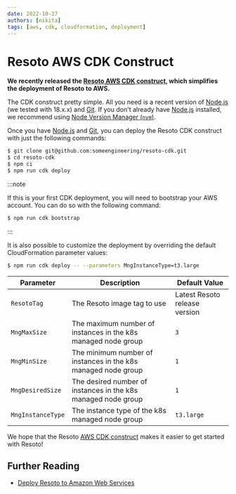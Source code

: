```yaml
---
date: 2022-10-27
authors: [nikita]
tags: [aws, cdk, cloudformation, deployment]
---
```


# Resoto AWS CDK Construct

**We recently released the [Resoto <abbr title="Amazon Web Services">AWS</abbr> <abbr title="Cloud Development Kit">CDK</abbr> construct](/docs/getting-started/install-resoto/aws), which simplifies the deployment of Resoto to AWS.**

The CDK construct pretty simple. All you need is a recent version of [Node.js](https://nodejs.org) (we tested with 18.x.x) and [Git](https://git-scm.com). If you don't already have [Node.js](https://nodejs.org) installed, we recommend using [Node Version Manager (`nvm`)](https://github.com/nvm-sh/nvm).

<!--truncate-->

Once you have [Node.js](https://nodejs.org) and [Git](https://git-scm.com), you can deploy the Resoto CDK construct with just the following commands:

```bash
$ git clone git@github.com:someengineering/resoto-cdk.git
$ cd resoto-cdk
$ npm ci
$ npm run cdk deploy
```

:::note

If this is your first CDK deployment, you will need to bootstrap your AWS account. You can do so with the following command:

```bash
$ npm run cdk bootstrap
```

:::

It is also possible to customize the deployment by overriding the default CloudFormation parameter values:

```bash
$ npm run cdk deploy -- --parameters MngInstanceType=t3.large
```

| Parameter         | Description                                                   | Default Value                 |
| ----------------- | ------------------------------------------------------------- | ----------------------------- |
| `ResotoTag`       | The Resoto image tag to use                                   | Latest Resoto release version |
| `MngMaxSize`      | The maximum number of instances in the k8s managed node group | `3`                           |
| `MngMinSize`      | The minimum number of instances in the k8s managed node group | `1`                           |
| `MngDesiredSize`  | The desired number of instances in the k8s managed node group | `1`                           |
| `MngInstanceType` | The instance type of the k8s managed node group               | `t3.large`                    |

We hope that the Resoto [<abbr title="Amazon Web Services">AWS</abbr> <abbr title="Cloud Development Kit">CDK</abbr> construct](/docs/getting-started/install-resoto/aws) makes it easier to get started with Resoto!

## Further Reading

- [Deploy Resoto to Amazon Web Services](/docs/getting-started/install-resoto/aws)
